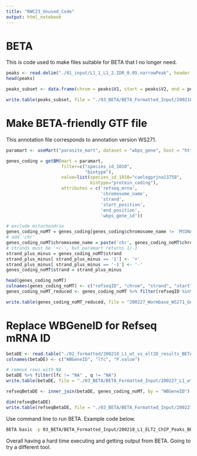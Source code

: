 ```yaml
---
title: "RWC23_Unused_Code"
output: html_notebook
---
```


# BETA

This is code used to make files suitable for BETA that I no longer need.


```r
peaks <- read.delim("./01_input/L1_1_L1_2.IDR_0.05.narrowPeak", header = FALSE, sep = "\t")
head(peaks)

peaks_subset <- data.frame(chrom = peaks$V1, start = peaks$V2, end = peaks$V3, name = peaks$V4, score = peaks$V5, strand = peaks$V6)

write.table(peaks_subset, file = "./03_BETA/BETA_Formatted_Input/200218_L1_ELT2_ChIP_Peaks_BETA.tsv", sep = "\t", col.names = FALSE, row.names = FALSE, quote = FALSE)
```

# Make BETA-friendly GTF file

This annotation file corresponds to annotation version WS271.

```r
paramart <- useMart("parasite_mart", dataset = "wbps_gene", host = "https://parasite.wormbase.org", port = 443)

genes_coding = getBM(mart = paramart, 
                     filter=c("species_id_1010", 
                              "biotype"), 
                     value=list(species_id_1010="caelegprjna13758", 
                                biotype="protein_coding"), 
                     attributes = c('refseq_mrna',
                                    'chromosome_name',
                                    'strand',
                                    'start_position', 
                                    'end_position', 
                                    'wbps_gene_id'))

# exclude mitochondria
genes_coding_noMT = genes_coding[genes_coding$chromosome_name != 'MtDNA',]
# add 'chr'
genes_coding_noMT$chromosome_name = paste('chr', genes_coding_noMT$chromosome_name, sep='')
# strands must be '+/-', but paramart returns 1/-1
strand_plus_minus = genes_coding_noMT$strand
strand_plus_minus[ strand_plus_minus == '1'] <- '+'
strand_plus_minus[ strand_plus_minus == '-1'] <- '-'
genes_coding_noMT$strand = strand_plus_minus

head(genes_coding_noMT)
colnames(genes_coding_noMT) <- c("refseqID", "chrom", "strand", "start", "end", "WBGeneID")
genes_coding_noMT_reduced <- genes_coding_noMT %>% filter(refseqID %in% refseqBetaDE$refseqID)

write.table(genes_coding_noMT_reduced, file = "200227_Wormbase_WS271_Genome_Annotation.tsv", sep = "\t", col.names = FALSE, row.names = FALSE, quote = FALSE)
```

# Replace WBGeneID for Refseq mRNA ID

```r
betaDE <- read.table("./02_formatted/200218_L1_wt_vs_elt2D_results_BETA.tsv", sep = "\t")
colnames(betaDE) <- c("WBGeneID", "lfc", "P.value")

# remove rows with NA
betaDE %>% filter(lfc != "NA" , q != "NA")
write.table(betaDE, file = "./03_BETA/BETA_Formatted_Input/200227_L1_wt_vs_elt2D_results_BETA_noNA.tsv", sep = "\t", col.names = FALSE, row.names = FALSE, quote = FALSE)

refseqBetaDE <- inner_join(betaDE, genes_coding_noMT, by = "WBGeneID") %>% select(refseqID, lfc, q) %>% filter(refseqID != "", lfc != "NA" , q != "NA")

dim(refseqBetaDE)
write.table(refseqBetaDE, file = "./03_BETA/BETA_Formatted_Input/200227_L1_wt_vs_elt2D_results_BETA_refseq.tsv", sep = "\t", col.names = FALSE, row.names = FALSE, quote = FALSE)
```

Use command line to run BETA. Example code below.

```bash
BETA basic -p 03_BETA/BETA_Formatted_Input/200218_L1_ELT2_ChIP_Peaks_BETA.tsv -e 03_BETA/BETA_Formatted_Input/200227_L1_wt_vs_elt2D_results_BETA_refseq.tsv -k BSF --gname2 -r 200227_Wormbase_WS271_Genome_Annotation.tsv -n basic -d 2000
```

Overall having a hard time executing and getting output from BETA. Going to try a different tool.